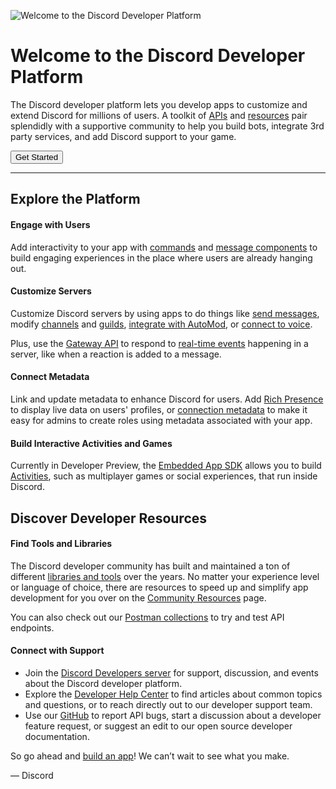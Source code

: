 ![Welcome to the Discord Developer Platform](docs-header.svg)

# Welcome to the Discord Developer Platform

The Discord developer platform lets you develop apps to customize and extend Discord for millions of users. A toolkit of [APIs](#DOCS_REFERENCE) and [resources](#DOCS_TOPICS_COMMUNITY_RESOURCES) pair splendidly with a supportive community to help you build bots, integrate 3rd party services, and add Discord support to your game.

<Button href="https://discord.com/developers/docs/getting-started" color="brand">Get Started</Button>

---

## Explore the Platform

#### Engage with Users

Add interactivity to your app with [commands](#DOCS_INTERACTIONS_APPLICATION_COMMANDS) and [message components](#DOCS_INTERACTIONS_MESSAGE_COMPONENTS) to build engaging experiences in the place where users are already hanging out.

#### Customize Servers

Customize Discord servers by using apps to do things like [send messages](#DOCS_RESOURCES_MESSAGE/create-message), modify [channels](#DOCS_RESOURCES_CHANNEL) and [guilds](#DOCS_RESOURCES_GUILD), [integrate with AutoMod](#DOCS_RESOURCES_AUTO_MODERATION), or [connect to voice](#DOCS_TOPICS_VOICE_CONNECTIONS).

Plus, use the [Gateway API](#DOCS_TOPICS_GATEWAY) to respond to [real-time events](#DOCS_TOPICS_GATEWAY_EVENTS/receive-events) happening in a server, like when a reaction is added to a message.

#### Connect Metadata

Link and update metadata to enhance Discord for users. Add [Rich Presence](#DOCS_GAME_SDK_ACTIVITIES) to display live data on users' profiles, or [connection metadata](#DOCS_RESOURCES_APPLICATION_ROLE_CONNECTION_METADATA) to make it easy for admins to create roles using metadata associated with your app.

#### Build Interactive Activities and Games

Currently in Developer Preview, the [Embedded App SDK](#DOCS_DEVELOPER_TOOLS_EMBEDDED_APP_SDK) allows you to build [Activities](#DOCS_ACTIVITIES_OVERVIEW), such as multiplayer games or social experiences, that run inside Discord.

## Discover Developer Resources

#### Find Tools and Libraries

The Discord developer community has built and maintained a ton of different [libraries and tools](#DOCS_TOPICS_COMMUNITY_RESOURCES/libraries) over the years. No matter your experience level or language of choice, there are resources to speed up and simplify app development for you over on the [Community Resources](#DOCS_TOPICS_COMMUNITY_RESOURCES) page.

You can also check out our [Postman collections](https://www.postman.com/discord-api) to try and test API endpoints.

#### Connect with Support

- Join the [Discord Developers server](https://discord.gg/discord-developers) for support, discussion, and events about the Discord developer platform.
- Explore the [Developer Help Center](https://support-dev.discord.com/hc) to find articles about common topics and questions, or to reach directly out to our developer support team.
- Use our [GitHub](https://github.com/discord/discord-api-docs) to report API bugs, start a discussion about a developer feature request, or suggest an edit to our open source developer documentation.

So go ahead and [build an app](https://discord.com/developers/applications)! We can’t wait to see what you make.

— Discord